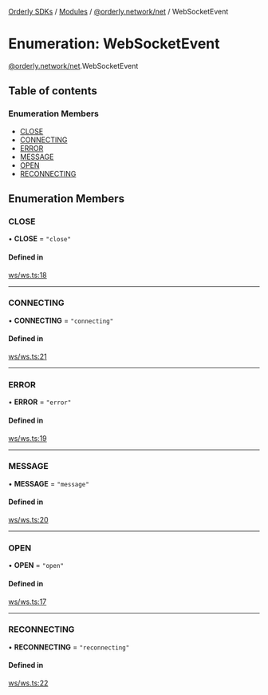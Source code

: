 [Orderly SDKs](/sdks/tech-doc/README) / [Modules](/sdks/tech-doc/modules) / [@orderly.network/net](/sdks/tech-doc/modules/orderly_network_net) / WebSocketEvent

# Enumeration: WebSocketEvent

[@orderly.network/net](/sdks/tech-doc/modules/orderly_network_net).WebSocketEvent

## Table of contents

### Enumeration Members

- [CLOSE](/sdks/tech-doc/enums/orderly_network_net.WebSocketEvent#close)
- [CONNECTING](/sdks/tech-doc/enums/orderly_network_net.WebSocketEvent#connecting)
- [ERROR](/sdks/tech-doc/enums/orderly_network_net.WebSocketEvent#error)
- [MESSAGE](/sdks/tech-doc/enums/orderly_network_net.WebSocketEvent#message)
- [OPEN](/sdks/tech-doc/enums/orderly_network_net.WebSocketEvent#open)
- [RECONNECTING](/sdks/tech-doc/enums/orderly_network_net.WebSocketEvent#reconnecting)

## Enumeration Members

### CLOSE

• **CLOSE** = ``"close"``

#### Defined in

[ws/ws.ts:18](https://github.com/OrderlyNetwork/js-sdk/blob/91fd031/packages/net/src/ws/ws.ts#L18)

___

### CONNECTING

• **CONNECTING** = ``"connecting"``

#### Defined in

[ws/ws.ts:21](https://github.com/OrderlyNetwork/js-sdk/blob/91fd031/packages/net/src/ws/ws.ts#L21)

___

### ERROR

• **ERROR** = ``"error"``

#### Defined in

[ws/ws.ts:19](https://github.com/OrderlyNetwork/js-sdk/blob/91fd031/packages/net/src/ws/ws.ts#L19)

___

### MESSAGE

• **MESSAGE** = ``"message"``

#### Defined in

[ws/ws.ts:20](https://github.com/OrderlyNetwork/js-sdk/blob/91fd031/packages/net/src/ws/ws.ts#L20)

___

### OPEN

• **OPEN** = ``"open"``

#### Defined in

[ws/ws.ts:17](https://github.com/OrderlyNetwork/js-sdk/blob/91fd031/packages/net/src/ws/ws.ts#L17)

___

### RECONNECTING

• **RECONNECTING** = ``"reconnecting"``

#### Defined in

[ws/ws.ts:22](https://github.com/OrderlyNetwork/js-sdk/blob/91fd031/packages/net/src/ws/ws.ts#L22)
